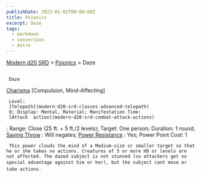 ```yaml
---
publishDate: 2023-01-02T00:00:00Z
title: Psionics
excerpt: Daze
tags:
  - markdown
  - conversion
  - Astro
---
```


[Modern d20 SRD](/#modernD20) >
[Psionics](modern-d20-srd-psionics-index) > Daze

##

     Daze

[Charisma](modern-d20-srd-basics-ability-scores)
[Compulsion, Mind-Affecting]

     Level:
     [Telepath](modern-d20-srd-classes-advanced-telepath)
     0; Display: Mental, Material; Manifestation Time:
     [Attack  action](modern-d20-srd-combat-attack-actions)
; Range: Close (25 ft. + 5 ft./2 levels); Target: One person; Duration: 1 round;
[Saving Throw](modern-d20-srd-basics-saving-throws)
: Will negates;
[Power Resistance](modern-d20-srd-special-abilities-power-resistance)
: Yes; Power Point Cost: 1

     This power clouds the mind of a Medium-size or smaller target so that he or she takes no actions. Creatures of 5 or more HD or levels are not affected. The dazed subject is not stunned (so attackers get no special advantage against him or her), but the subject cant move or take actions.
